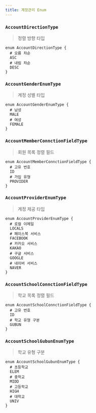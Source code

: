 ```yaml
---
title: 계정관리 Enum
---
```



### `AccountDirectionType`
> 정렬 방향 타입

```js:title=AccountDirectionType
enum AccountDirectionType {
  # 오름 차순 
  ASC
  # 내림 차순
  DESC
}
```


### `AccountGenderEnumType`
> 계정 성별 타입

```js:title=AccountGenderEnumType
enum AccountGenderEnumType {
  # 남성
  MALE
  # 여성
  FEMALE
}
```


### `AccountMemberConnctionFieldType`
> 회원 목록 정렬 필드

```js:title=AccountMemberConnctionFieldType
enum AccountMemberConnctionFieldType {
  # 고유 번호
  ID
  # 가입 유형
  PROVIDER
}
```


### `AccountProviderEnumType`
> 계정 제공 타입

```js:title=AccountProviderEnumType
enum AccountProviderEnumType {
  # 로컬 이메일 
  LOCALS
  # 페이스북 서비스
  FACEBOOK
  # 카카오 서비스
  KAKAO
  # 구글 서비스
  GOOGLE
  # 네이버 서비스
  NAVER
}
```


### `AccountSchoolConnctionFieldType`
> 학교 목록 정렬 필드

```js:title=AccountSchoolConnctionFieldType
enum AccountSchoolConnctionFieldType {
  # 고유 번호
  ID
  # 학교 유형 구분
  GUBUN
}
```


### `AccountSchoolGubunEnumType`
> 학교 유형 구분

```js:title=AccountSchoolGubunEnumType
enum AccountSchoolGubunEnumType {
  # 초등학교
  ELEM
  # 중학교
  MIDD
  # 고등학교
  HIGH
  # 대학교
  UNIV
}
```

